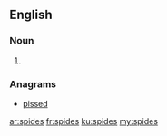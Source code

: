 {{also|spīdes|spīdēs}}
==English==

===Noun===
{{head|en|noun plural form}}

# {{plural of|spide|lang=en}}

===Anagrams===
* [[pissed#English|pissed]]

[[ar:spides]]
[[fr:spides]]
[[ku:spides]]
[[my:spides]]